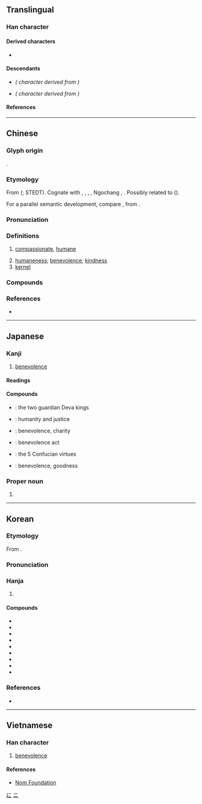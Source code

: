 {{also|忈}}
{{character info}}
==Translingual==
{{stroke order|strokes=4}}

===Han character===
{{Han char|rn=9|rad=人|as=02|sn=4|four=21210|canj=OMM|ids=⿰亻二}}

====Derived characters====
* {{l|mul|[[𣲚]], [[𣏴]], [[𭸹]], [[𥄰]], [[𫴮]], [[𠣒]], [[芢]], [[𬿎]], [[𦓍]], [[𡛉]], [[佞]]}}

====Descendants====
* {{l|ja|に}} ''({{w|Hiragana}} character derived from {{w|Man'yōgana}})''
* {{l|ja|ニ}} ''({{w|Katakana}} character derived from {{w|Man'yōgana}})''

====References====
{{Han ref|kx=0091.070|dkj=00349|dj=0193.010|hdz=10107.010|uh=4EC1}}

[[Category:Han characters from which hiragana were derived|に]]
[[Category:Han characters from which katakana were derived|ニ]]

----

==Chinese==
{{zh-forms|alt=𡰥,忎,忈}}

===Glyph origin===
{{Han etym}}
{{Han compound|人|二|ls=psc|c1=p|c2=s}}.

===Etymology===
From {{inh|zh|sit-pro|*s/k-niŋ||heart; brain; mind}} ({{zh-ref|Schuessler, 2007}}; STEDT). Cognate with {{cog|nmf|ning||mind}}, {{cog|mni|ꯄꯨꯛꯅꯤꯡ|ꯄꯨꯛ'''ꯅꯤꯡ'''|t=heart; mind}}, {{cog|kfk|tr=stiŋ|t=heart}}, {{cog|grt|taning||brain}}, Ngochang {{cog|acn|nhaiqlom|'''nhaiq'''lom|heart}}, {{cog|bzi|tr=nɯŋ ba|t=heart}}. Possibly related to {{cog|bo|ཉིང||pith, essence}} ({{zh-ref|Schuessler, 2007}}).

For a parallel semantic development, compare {{cog|bo|སྙིང་རྗེ||compassion; kindness; mercy}}, from {{cog|bo|སྙིང||heart; mind}}.

===Pronunciation===
{{zh-pron
|m=rén
|c=jan4
|h=pfs=yìn;gd=yin2
|md=ìng
|mn=xm,qz,jj,tp:lîn/kh,zz:jîn
|mn-t=ring5
|w=
|mc=y
|oc=y
|ma=
|cat=a,n
}}

===Definitions===
{{zh-hanzi}}

# [[compassionate]], [[humane]]
#: {{zh-x|^仁-者 愛 人|The '''humane''' person loves human beings|CL|ref=Mencius}}
# [[humaneness]]; [[benevolence]]; [[kindness]]
# [[kernel]]
#: {{zh-x|白芝麻-仁|white sesame '''seeds'''}}

===Compounds===
{{zh-der|居仁由義|仁者|仁兄|依仁|仁風|仁壽|仁至義盡|仁言利博|仁德|仁愛|仁者樂山|仁政|宅心仁慈|仁洽|仁宇|不仁不義|仁愛之家|仁尊|仁丹|仁民愛物|志士仁人|宋襄之仁|仁瑞|仁智互見|仁義道德|婦人之仁|仁弟|大仁大義|仁術|履仁蹈義|壯烈成仁|仁厚|仁君|仁人志士|剛愎不仁|仁心仁術|安仁鬢秋|宅心仁厚|仁義之師|一視同仁|同仁|仁心|仁人君子|仁慈|不仁|大仁|仁昭法外|仁惠|寬仁大度|布德施仁|仁聲|冠道履仁|仁王|奉揚仁風|仁恕|仁澤|仁人|仁孝|假仁假義|仁波切|尸鳩之仁|亞麻仁油|仁義|施仁布德|杏仁粉|杏仁茶|發政施仁|敦仁|種仁|施仁布恩|砂仁|積德累仁|桃仁|瞳仁|歸仁:[[Gueiren]]|求仁得仁|核仁|法外施仁|當仁不讓|瓜子仁|煦仁孑義|為富不仁|為仁不富|杏仁槽|杏仁|瓜仁|成仁|果仁|殘暴不仁|殷有三仁|止戈興仁|欖仁樹|成仁取義|松仁|杏仁豆腐|智仁勇|殺身成仁|施仁布澤|杏仁油|知水仁山|苡仁|觀過知仁|薏苡仁|絕仁棄義|見仁見知|麻仁|聖手仁心|至仁|麻痺不仁|麻木不仁|見智見仁|義粟仁漿|里仁為美|純仁|見仁見智|蝦仁|薏仁|仁和坪|烏圖美仁|達仁|仁武|能仁|仁福|美仁|吉仁|興仁|巴仁}}

===References===
* {{R:yue:Hanzi}}

----

==Japanese==

===Kanji===
{{ja-kanji|grade=6|rs=人02}}

# [[benevolence]]

====Readings====
{{ja-readings
|goon=に, にん
|kanon=じん
|nanori=きみ, く, さと, しのぶ, じ, と, のり, ひと, ひとし, ひろ, ひろし, まこと, まさ, まさし, やす, よし
}}

====Compounds====
{{der-top|Compounds}}
* {{ja-r|仁%王|に%おう}}: the two guardian Deva kings
* {{ja-r|仁%義|じん%ぎ}}: humanity and justice
* {{ja-r|仁%愛|じん%あい}}: benevolence, charity
* {{ja-r|仁%術|じん%じゅつ}}: benevolence act
* {{ja-r|仁%義%礼%智%信|じん%ぎ%れい%ち%しん}}: the 5 Confucian virtues
* {{ja-r|仁%徳|じん%とく}}: benevolence, goodness
{{der-bottom}}

===Proper noun===
{{ja-pos|ひとし|proper|じん|まさし}}

# {{given name|ja|male}}

----

==Korean==

===Etymology===
From {{der|ko|ltc|sort=인|-}} {{ltc-l|仁}}.
{{hanja-ety
|dk={{okm-l|ᅀᅵᆫ|zìn}}
|m={{okm-l|ᅀᅵᆫ|zìn}}
|mh={{okm-l|[[크다|클〮]]|khúl}}
|ml=雜語#하25B
}}

===Pronunciation===
{{ko-hanja-pron|인}}

===Hanja===
{{ko-hanja-search}}
{{ko-hanja|어질다|어질|인}}

# {{hanja form of|인|[[benevolence]]}}

====Compounds====
{{der-top3|Compounds}}
* {{ko-l|인덕|仁德}}
* {{ko-l|인자|仁慈}}
* {{ko-l|인형|仁兄}}
* {{ko-l|인의|仁義}}
* {{ko-l|인술|仁術}}
* {{ko-l|인애|仁愛}}
* {{ko-l|능인|能仁}}
* {{ko-l|^인천|仁川}}
* {{ko-l|살신성인|殺身成仁}}
{{der-bottom}}

===References===
* {{R:hanjadoc|138}}

----

==Vietnamese==

===Han character===
{{vi-readings|reading=[[nhân]], [[nhơn]]|rs=人02}}

# [[benevolence]]

====References====
* [http://nomfoundation.org/common/nom_details.php?codepoint=4ec1 Nom Foundation]